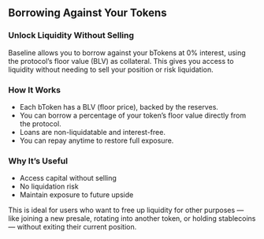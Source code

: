 ## Borrowing Against Your Tokens


### Unlock Liquidity Without Selling

Baseline allows you to borrow against your bTokens at 0% interest, using the protocol’s floor value 
(BLV) as collateral. This gives you access to liquidity without needing to sell your position or risk liquidation.

### How It Works
- Each bToken has a BLV (floor price), backed by the reserves.
- You can borrow a percentage of your token’s floor value directly from the protocol.
- Loans are non-liquidatable and interest-free.
- You can repay anytime to restore full exposure.


### Why It’s Useful
- Access capital without selling
- No liquidation risk
- Maintain exposure to future upside


This is ideal for users who want to free up liquidity for other purposes — like joining a new presale, 
rotating into another token, or holding stablecoins — without exiting their current position.
